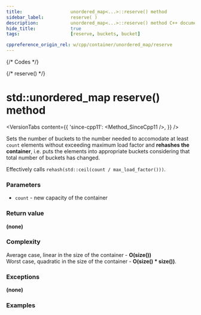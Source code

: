 ```yaml
---
title:					unordered_map<...>::reserve() method
sidebar_label:			reserve( )
description:			unordered_map<...>::reserve() method C++ documentation
hide_title:				true
tags:					[reserve, buckets, bucket]

cppreference_origin_rel: w/cpp/container/unordered_map/reserve
---
```



{/* Codes */}

{/* reserve() */}

# std::unordered_map reserve() method

<VersionTabs content={{
	'since-cpp11': <Method_SinceCpp11 />,
}} />

Sets the number of buckets to the number needed to accomodate at least `count` elements without exceeding maximum load factor and **rehashes the container**,
i.e. puts the elements into appropriate buckets considering that total number of buckets has changed.

Effectively calls `rehash(std::ceil(count / max_load_factor()))`.

### Parameters

 - `count` - new capacity of the container

### Return value

**(none)**

### Complexity

Average case, linear in the size of the container - **O(size())**  
Worst case, quadratic in the size of the container - **O(size() * size())**.

### Exceptions

**(none)**

### Examples

<ImproveSection />
